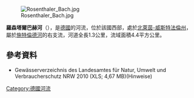 {{Coord|51.007523991032|N|7.180636708933073|E|display=title}}
[[Image:Rosenthaler_Bach.jpg|right]]

'''羅森塔爾巴赫河'''（{{lang-de|Rosenthaler Bach}}），是[[德國|德國]]的河流，位於該國西部，處於[[北萊茵-威斯特法倫州|北萊茵-威斯特法倫州]]，屬於[[施特倫德河|施特倫德河]]的右支流，河道全長1.3公里，流域面積4.4平方公里。

==參考資料==
* Gewässerverzeichnis des Landesamtes für Natur, Umwelt und Verbraucherschutz NRW 2010 (XLS; 4,67 MB)(Hinweise)

{{Germany-geo-stub}}
[[Category:德國河流|Category:德國河流]]